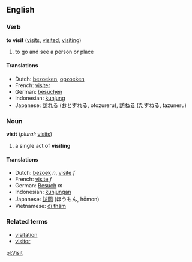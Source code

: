 ==English==

===Verb===
'''to visit'''  ([[visits]], [[visited]], [[visiting]])
# to go and see a person or place

====Translations====
*Dutch: [[bezoeken]], [[opzoeken]]
*French: [[visiter]]
*German: [[besuchen]]
*Indonesian: [[kunjung]]
*Japanese: [[訪れる]] (おとずれる, otozureru), [[訪ねる]] (たずねる, tazuneru)

===Noun===
'''visit'''  (''plural:'' [[visits]])
# a single act of '''visiting'''

====Translations====
*Dutch: [[bezoek]] ''n'', [[visite]] ''f''
*French: [[visite]] ''f''
*German: [[Besuch]] ''m''
*Indonesian: [[kunjung|kunjungan]]
*Japanese: [[訪問]] (ほうもん, hōmon)
*Vietnamese: [[đi thăm]]

===Related terms===
*[[visitation]]
*[[visitor]]

[[pl:Visit]]